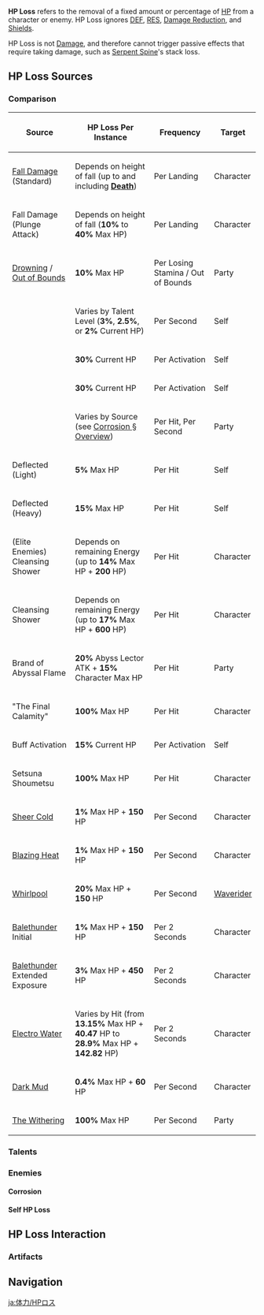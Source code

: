{{CustomTabs
|tab1     = Overview
|tab2     = HP Loss
}}
{{Terminology Infobox
|title        = HP Loss
|type         = Combat
|type2        = Game Systems
}}
'''HP Loss''' refers to the removal of a fixed amount or percentage of [[HP]] from a character or enemy. HP Loss ignores [[DEF]], [[RES]], [[Damage Reduction]], and [[Shields]].

HP Loss is not [[Damage]], and therefore cannot trigger passive effects that require taking damage, such as [[Serpent Spine]]'s stack loss.

==HP Loss Sources==
===Comparison===
{| class="article-table sortable"
! Source !! HP Loss Per Instance !! Frequency !! Target
|-
| [[Fall Damage]] (Standard) || Depends on height of fall (up to and including '''[[Death]]''') || Per Landing || Character
|-
| Fall Damage (Plunge Attack) || Depends on height of fall ('''10%''' to '''40%''' Max HP) || Per Landing || Character
|-
| [[Drowning]] / [[Out of Bounds]] || '''10%''' Max HP || Per Losing Stamina / Out of Bounds || Party
|-
| {{Talent|Bane of All Evil|20|nobr=1}} || Varies by Talent Level ('''3%''', '''2.5%''', or '''2%''' Current HP) || Per Second || Self
|-
| {{Talent|Guide to Afterlife|20|nobr=1}} || '''30%''' Current HP || Per Activation || Self
|-
| {{Talent|Sanctifying Ring|20|nobr=1}} || '''30%''' Current HP || Per Activation || Self
|-
| {{Item|Corrosion|20|type=Icon}} || Varies by Source (see [[Corrosion#Overview|Corrosion § Overview]]) || Per Hit, Per Second || Party
|-
| {{Enemy|Primo Geovishap|20}} Deflected (Light) || '''5%''' Max HP || Per Hit || Self
|-
| {{Enemy|Primo Geovishap|20}} Deflected (Heavy) || '''15%''' Max HP || Per Hit || Self
|-
| {{Enemy|Bathysmal Vishap|20}} (Elite Enemies) Cleansing Shower || Depends on remaining Energy (up to '''14%''' Max HP + '''200''' HP) || Per Hit || Character
|-
| {{Enemy|Coral Defenders|20}} Cleansing Shower || Depends on remaining Energy (up to '''17%''' Max HP + '''600''' HP) || Per Hit || Character
|-
| {{Enemy|Abyss Lector: Fathomless Flames|20}} Brand of Abyssal Flame || '''20%''' Abyss Lector ATK + '''15%''' Character Max HP || Per Hit || Party
|-
| {{Enemy|Magatsu Mitake Narukami no Mikoto|20}} "The Final Calamity" || '''100%''' Max HP || Per Hit || Character
|-
| {{Enemy|The Black Serpents|20}} Buff Activation || '''15%''' Current HP || Per Activation || Self
|-
| {{Enemy|Everlasting Lord of Arcane Wisdom|20}} Setsuna Shoumetsu || '''100%''' Max HP || Per Hit || Character
|-
| [[Sheer Cold]] || '''1%''' Max HP + '''150''' HP || Per Second || Character
|-
| [[Blazing Heat]] || '''1%''' Max HP + '''150''' HP || Per Second || Character
|-
| [[Whirlpool]] || '''20%''' Max HP + '''150''' HP || Per Second || [[Waverider]]
|-
| [[Balethunder]] Initial || '''1%''' Max HP + '''150''' HP || Per 2 Seconds || Character
|-
| [[Balethunder]] Extended Exposure<!--How long?--> || '''3%''' Max HP + '''450''' HP || Per 2 Seconds || Character
|-
| [[Electro Water]] || Varies by Hit<!--need better description --> (from '''13.15%''' Max HP + '''40.47''' HP to '''28.9%''' Max HP + '''142.82''' HP) || Per 2 Seconds || Character
|-
| [[Dark Mud]] || '''0.4%''' Max HP + '''60''' HP || Per Second || Character
|-
| [[The Withering]] || '''100%''' Max HP || Per Second || Party
|}

===Talents===
{{Talents by Category Table|Health Depletion Talents}}

===Enemies===
{{Enemies by Category List|HP Loss Enemies}}

====Corrosion====
{{Enemies by Category List|Corrosion Enemies}}

====Self HP Loss====
{{Enemies by Category List|Self HP Loss Enemies}}

==HP Loss Interaction==
===Artifacts===
{{Artifacts by Category Table|HP Loss Artifacts}}

==Navigation==
{{Combat Navbox}}

[[ja:体力/HPロス]]